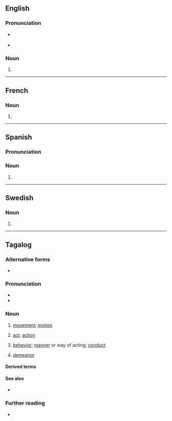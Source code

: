 {{also|Kilos|kilo's}}

==English==

===Pronunciation===
* {{a|RP}} {{IPA|en|/ˈkiːləʊz/}}
* {{a|GenAm}} {{IPA|en|/ˈkiloʊz/}}

===Noun===
{{head|en|noun form}}

# {{plural of|en|kilo}}

----

==French==

===Noun===
{{head|fr|noun form|g=m}}

# {{plural of|fr|kilo}}

----

==Spanish==

===Pronunciation===
{{es-pr}}

===Noun===
{{head|es|noun form|g=m-p}}

# {{plural of|es|kilo}}

----

==Swedish==

===Noun===
{{head|sv|noun form}}

# {{sv-noun-form-indef-gen|kilo}}

----

==Tagalog==

===Alternative forms===
* {{alt|tl|qilos|quilos}} {{q|obsolete|Abecedario orthography}}

===Pronunciation===
* {{hyph|tl|ki|los}}
* {{tl-IPA}}

===Noun===
{{tl-noun|b={{tl-bay sc}}}}

# [[movement]]; [[motion]]
#: {{syn|tl|galaw|kibo|mobimyento|mosyon}}
# [[act]]; [[action]]
#: {{syn|tl|aksiyon|gawa|akto}}
# [[behavior]]; [[manner]] or way of acting; [[conduct]]
#: {{syn|tl|gawi|ugali|asal|kaasalan|asta}}
# [[demeanor]]
#: {{syn|tl|asta}}

====Derived terms====
{{der3|tl|makilos|ikilos|kumilos|kilusan|kilos protesta|magkilos|magpakilos|pagkilusan|pagkilos|kilusin|makakilos|mapakilos|kilos-babae|baguhin ang kilos|kilos-bata|walang-kilos|kilos-mayaman|banayad na kilos|kumilos nang natural|magandang kumilos|pagpapakilos|kilos-hari|kilusing kusog|kumikilos na tablay|sakilos|pakilos|bilos|kabilusan|balibilos|kabalibilusan}}

====See also====
* {{l|tl|kilo}}

===Further reading===
* {{R:Pambansang Diksiyonaryo}}